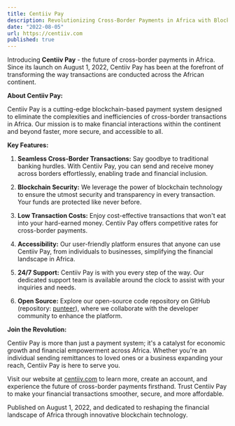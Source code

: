 ```yaml
---
title: Centiiv Pay
description: Revolutionizing Cross-Border Payments in Africa with Blockchain
date: "2022-08-05"
url: https://centiiv.com
published: true
---
```


Introducing **Centiiv Pay** - the future of cross-border payments in Africa. Since its launch on August 1, 2022, Centiiv Pay has been at the forefront of transforming the way transactions are conducted across the African continent.

**About Centiiv Pay:**

Centiiv Pay is a cutting-edge blockchain-based payment system designed to eliminate the complexities and inefficiencies of cross-border transactions in Africa. Our mission is to make financial interactions within the continent and beyond faster, more secure, and accessible to all.

**Key Features:**

1. **Seamless Cross-Border Transactions:** Say goodbye to traditional banking hurdles. With Centiiv Pay, you can send and receive money across borders effortlessly, enabling trade and financial inclusion.

2. **Blockchain Security:** We leverage the power of blockchain technology to ensure the utmost security and transparency in every transaction. Your funds are protected like never before.

3. **Low Transaction Costs:** Enjoy cost-effective transactions that won't eat into your hard-earned money. Centiiv Pay offers competitive rates for cross-border payments.

4. **Accessibility:** Our user-friendly platform ensures that anyone can use Centiiv Pay, from individuals to businesses, simplifying the financial landscape in Africa.

5. **24/7 Support:** Centiiv Pay is with you every step of the way. Our dedicated support team is available around the clock to assist with your inquiries and needs.

6. **Open Source:** Explore our open-source code repository on GitHub (repository: [punteer](https://github.com/punteer)), where we collaborate with the developer community to enhance the platform.

**Join the Revolution:**

Centiiv Pay is more than just a payment system; it's a catalyst for economic growth and financial empowerment across Africa. Whether you're an individual sending remittances to loved ones or a business expanding your reach, Centiiv Pay is here to serve you.

Visit our website at [centiiv.com](https://centiiv.com) to learn more, create an account, and experience the future of cross-border payments firsthand. Trust Centiiv Pay to make your financial transactions smoother, secure, and more affordable.

Published on August 1, 2022, and dedicated to reshaping the financial landscape of Africa through innovative blockchain technology.
